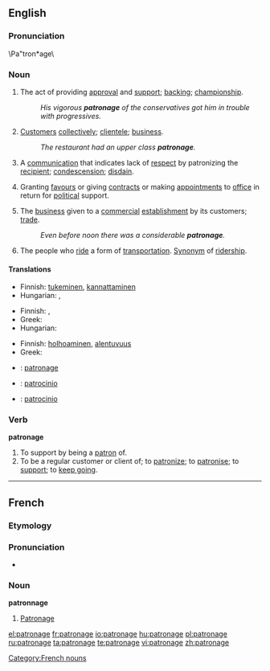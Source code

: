 {{wikipedia}}
==English==
===Pronunciation===
\Pa"tron*age\

===Noun===
{{en-noun}}

# The act of providing [[approval]] and [[support]]; [[backing]]; [[championship]].
#: ''His vigorous '''patronage''' of the conservatives got him in trouble with progressives.''
# [[customer|Customer]]s [[collectively]];  [[clientele]]; [[business]].
#: ''The restaurant had an upper class '''patronage'''.''
# A [[communication]] that indicates lack of [[respect]] by patronizing the [[recipient]]; [[condescension]]; [[disdain]].
# {{politics}} Granting [[favour]]s or giving [[contract]]s or making [[appointment]]s to [[office]] in return for [[political]] support.
# The [[business]] given to a [[commercial]] [[establishment]] by its customers; [[trade]].
#: ''Even before noon there was a considerable '''patronage'''.''
# The people who [[ride]] a form of [[transportation]]. [[Synonym]] of [[ridership]].

====Translations====
{{trans-top|the act of providing approval and support}}
* Finnish: [[tukeminen]], [[kannattaminen]]
* Hungarian: {{t-|hu|pártfogás}}, {{t-|hu|patronázs}}
{{trans-mid}}
{{trans-bottom}}

{{trans-top|customers collectively; clientele; business}}
* Finnish: {{t-|fi|asiakaskunta}}, {{t-|fi|asiakkaat|p}}
* Greek: {{t+|el|πελατεία|f|sc=Grek}}
* Hungarian: {{t+|hu|vevőkör}}
{{trans-mid}}
{{trans-bottom}}

{{trans-top|a communication that indicates lack of respect by patronizing the recipient}}
* Finnish: [[holhoaminen]], [[alentuvuus]]
* Greek: {{t|el|πατρονάρισμα|n|sc=Grek}}
{{trans-mid}}
{{trans-bottom}}

{{trans-top|granting favours or giving contracts or making appointments to office in return for political support}}
{{trans-mid}}
{{trans-bottom}}

{{trans-top|the business given to a commercial establishment by its customers; trade}}
{{trans-mid}}
{{trans-bottom}}

{{checktrans-top}}
*{{ttbc|French}}: [[patronage]] {{m}}
{{checktrans-mid}}
*{{ttbc|Italian}}: [[patrocinio]] {{m}}
*{{ttbc|Spanish}}: [[patrocinio]] {{m}}
{{checktrans-bottom}}

===Verb===
'''patronage'''
{{rfv}}
{{rfquote}}

# To support by being a [[patron]] of.
# To be a regular customer or client of; to [[patronize]]; to [[patronise]]; to [[support]]; to [[keep going]].

----

==French==
===Etymology===
{{suffix|patron|age}}

===Pronunciation===
*{{audio|Fr-patronage.ogg|audio}}

===Noun===
'''patronnage'''
#[[#English|Patronage]]

[[Category:French nouns]]

[[el:patronage]]
[[fr:patronage]]
[[io:patronage]]
[[hu:patronage]]
[[pl:patronage]]
[[ru:patronage]]
[[ta:patronage]]
[[te:patronage]]
[[vi:patronage]]
[[zh:patronage]]